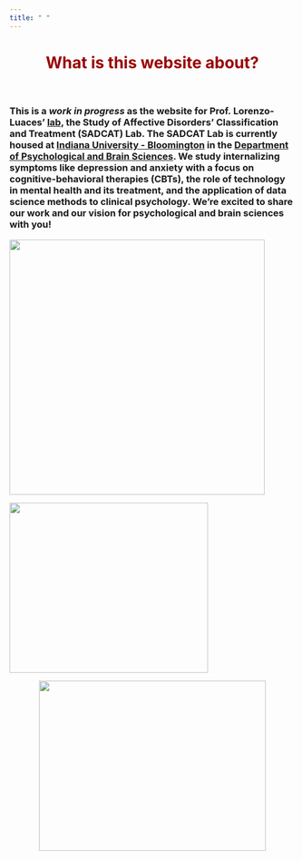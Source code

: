 ```yaml
---
title: " "
---
```


<center>
<h1 style="color:#990000">**What is this website about?**</h1>
</center>
<br>

<h3>

This is a *work in progress* as the website for Prof. Lorenzo-Luaces' [**lab**](https://psych.indiana.edu/directory/faculty/lorenzo-luaces-lorenzo.html), the Study of Affective Disorders' Classification and Treatment (SADCAT) Lab.  The SADCAT Lab is currently housed at [**Indiana University - Bloomington**](https://www.indiana.edu/) in the [**Department of Psychological and Brain Sciences**](https://psych.indiana.edu/). We study internalizing symptoms like depression and anxiety with a focus on cognitive-behavioral therapies (CBTs), the role of technology in mental health and its treatment, and the application of data science methods to clinical psychology. We're excited to share our work and our vision for psychological and brain sciences with you!

</h3>



<div class = "row">
  
<div class = "col-md-6">
![ ](pictures/logo.png){height=450px width=450px}

</div>

<div class = "col-md-6">
![ ](pictures/SADCAT-Lab.jpg){height=300px width=350px}

 
</div>
</div>

<center>

<div class = "row">

![ ](pictures/topics.png){height=300px width=400px}
</center>


</div>

